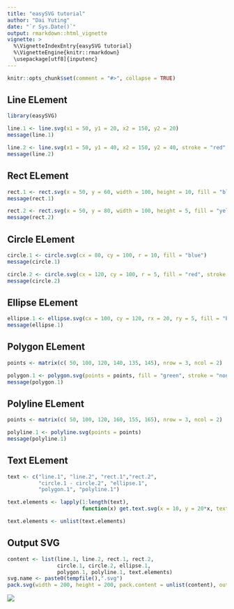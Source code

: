 ```yaml
---
title: "easySVG tutorial"
author: "Dai Yuting"
date: "`r Sys.Date()`"
output: rmarkdown::html_vignette
vignette: >
  %\VignetteIndexEntry{easySVG tutorial}
  %\VignetteEngine{knitr::rmarkdown}
  \usepackage[utf8]{inputenc}
---
```


```r
knitr::opts_chunk$set(comment = "#>", collapse = TRUE)
```

## Line ELement

``` r
library(easySVG)

line.1 <- line.svg(x1 = 50, y1 = 20, x2 = 150, y2 = 20)
message(line.1)

line.2 <- line.svg(x1 = 50, y1 = 40, x2 = 150, y2 = 40, stroke = "red", stroke.width = 3)
message(line.2)
```

## Rect ELement

``` r
rect.1 <- rect.svg(x = 50, y = 60, width = 100, height = 10, fill = "blue")
message(rect.1)

rect.2 <- rect.svg(x = 50, y = 80, width = 100, height = 5, fill = "yellow", stroke = "none")
message(rect.2)
```

## Circle ELement

``` r
circle.1 <- circle.svg(cx = 80, cy = 100, r = 10, fill = "blue")
message(circle.1)

circle.2 <- circle.svg(cx = 120, cy = 100, r = 5, fill = "red", stroke = "none")
message(circle.2)
```

## Ellipse ELement

``` r
ellipse.1 <- ellipse.svg(cx = 100, cy = 120, rx = 20, ry = 5, fill = "blue")
message(ellipse.1)
```

## Polygon ELement

``` r
points <- matrix(c( 50, 100, 120, 140, 135, 145), nrow = 3, ncol = 2)

polygon.1 <- polygon.svg(points = points, fill = "green", stroke = "none")
message(polygon.1)
```

## Polyline ELement

``` r
points <- matrix(c( 50, 100, 120, 160, 155, 165), nrow = 3, ncol = 2)

polyline.1 <- polyline.svg(points = points)
message(polyline.1)
```

## Text ELement

``` r
text <- c("line.1", "line.2", "rect.1","rect.2",
          "circle.1 - circle.2", "ellipse.1",
          "polygon.1", "polyline.1")

text.elements <- lapply(1:length(text), 
                        function(x) get.text.svg(x = 10, y = 20*x, text.content = text[x], font.size = 6))

text.elements <- unlist(text.elements)
```


## Output SVG

``` r
content <- list(line.1, line.2, rect.1, rect.2,
                circle.1, circle.2, ellipse.1,
                polygon.1, polyline.1, text.elements)
svg.name <- paste0(tempfile(),".svg")
pack.svg(width = 200, height = 200, pack.content = unlist(content), output.svg.name = svg.name)
```

![](eleSVG.svg)









